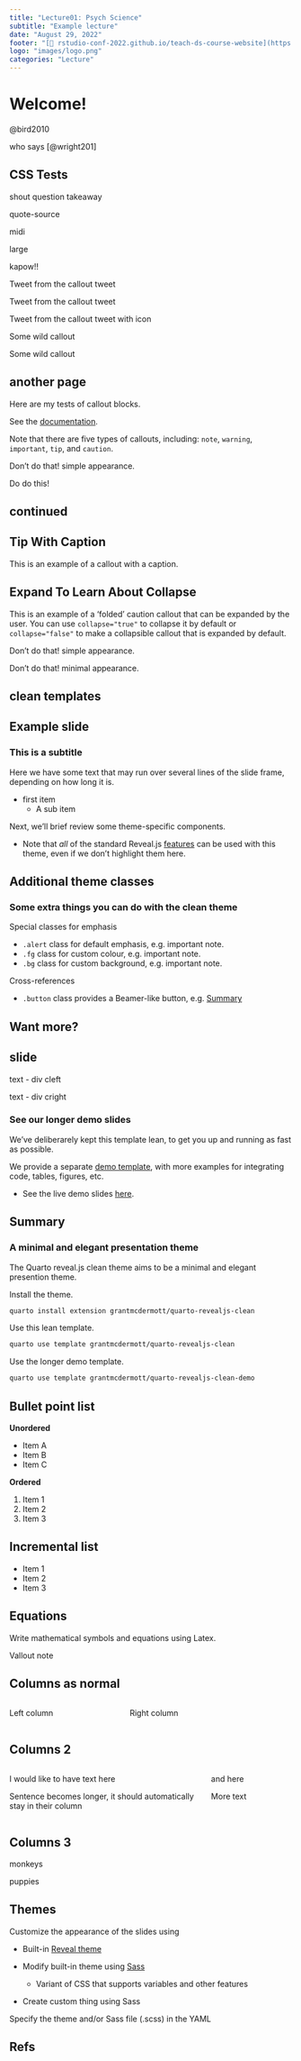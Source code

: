 ```yaml
---
title: "Lecture01: Psych Science"
subtitle: "Example lecture"
date: "August 29, 2022"
footer: "[🔗 rstudio-conf-2022.github.io/teach-ds-course-website](https://rstudio-conf-2022.github.io/teach-ds-course-website)"
logo: "images/logo.png"
categories: "Lecture"
---
```


# Welcome!

@bird2010

who says [@wright201]

## CSS Tests

[shout]{.shout} [question]{.question} [takeaway]{.takeaway}

[quote-source]{.quote-source}

[midi]{.midi}

[large]{.large}

::: calloutphoto
kapow!!
:::

::: callout-tweet
Tweet from the callout tweet
:::

::: callout-tweet
Tweet from the callout tweet
:::

::: {.callout-tweet .icon}
Tweet from the callout tweet with icon
:::

::: callout-tip
Some wild callout
:::

::: callout-warning
Some wild callout
:::

## another page

Here are my tests of callout blocks.

See the
[documentation](https://quarto.org/docs/authoring/callouts.html).

::: callout-note
Note that there are five types of callouts, including: `note`,
`warning`, `important`, `tip`, and `caution`.
:::

::: callout-warning
Don't do that! simple appearance.
:::

::: callout-important
Do do this!
:::

## continued

::: callout-tip
## Tip With Caption

This is an example of a callout with a caption.
:::

::: {.callout-caution collapse="true"}
## Expand To Learn About Collapse

This is an example of a 'folded' caution callout that can be expanded by
the user. You can use `collapse="true"` to collapse it by default or
`collapse="false"` to make a collapsible callout that is expanded by
default.
:::

::: {.callout-caution appearance="simple"}
Don't do that! simple appearance.
:::

::: {.callout-caution appearance="minimal"}
Don't do that! minimal appearance.
:::

## clean templates

## Example slide {.refbox}

### This is a subtitle

Here we have some text that may run over several lines of the slide
frame, depending on how long it is.

-   first item
    -   A sub item

Next, we'll brief review some theme-specific components.

-   Note that *all* of the standard Reveal.js
    [features](https://quarto.org/docs/presentations/revealjs/) can be
    used with this theme, even if we don't highlight them here.

## Additional theme classes {.footerbox}

### Some extra things you can do with the clean theme

Special classes for emphasis

-   `.alert` class for default emphasis, e.g. [important note]{.alert}.
-   `.fg` class for custom colour, e.g. [important note]{.fg
    style="--col: #e64173"}.
-   `.bg` class for custom background, e.g. [important note]{.bg
    style="--col: #e64173"}.

Cross-references

-   `.button` class provides a Beamer-like button, e.g.
    [[Summary](#sec-summary)]{.button}

## Want more? {.quotebox-opaque}

## slide {.quotebox-transparent-bottom-right}

::: cleft
text - div cleft
:::

::: cright
text - div cright
:::

### See our longer demo slides {.quotebox-transparent}

We've deliberarely kept this template lean, to get you up and running as
fast as possible.

We provide a separate [demo
template](https://github.com/grantmcdermott/quarto-revealjs-clean-demo),
with more examples for integrating code, tables, figures, etc.

-   See the live demo slides
    [here](https://grantmcdermott.com/quarto-revealjs-clean-demo/template.html).

## Summary {#sec-summary}

### A minimal and elegant presentation theme

The Quarto reveal.js clean theme aims to be a minimal and elegant
presention theme.

Install the theme.

``` bash
quarto install extension grantmcdermott/quarto-revealjs-clean
```

Use this lean template.

``` bash
quarto use template grantmcdermott/quarto-revealjs-clean
```

Use the longer demo template.

``` bash
quarto use template grantmcdermott/quarto-revealjs-clean-demo
```

## Bullet point list

**Unordered**

-   Item A
-   Item B
-   Item C

**Ordered**

1.  Item 1
2.  Item 2
3.  Item 3

## Incremental list

::: incremental
-   Item 1
-   Item 2
-   Item 3
:::

## Equations

Write mathematical symbols and equations using Latex.

::: callout-note
Vallout note
:::

## Columns as normal

::: columns
::: {.column width="40%"}
Left column
:::

::: {.column width="60%"}
Right column
:::
:::

## Columns 2

::: columns
::: {.column width="70%"}
I would like to have text here

Sentence becomes longer, it should automatically stay in their column
:::

::: {.column width="30%"}
and here

More text
:::
:::

## Columns 3 {classoption="twocolumn"}

monkeys

puppies

## Themes {classoption="twocolumn"}

Customize the appearance of the slides using

-   Built-in [Reveal
    theme](https://quarto.org/docs/presentations/revealjs/themes.html#using-themes)

-   Modify built-in theme using
    [Sass](https://quarto.org/docs/presentations/revealjs/themes.html#creating-themes)

    -   Variant of CSS that supports variables and other features

-   Create custom thing using Sass

Specify the theme and/or Sass file (.scss) in the YAML

## Refs
